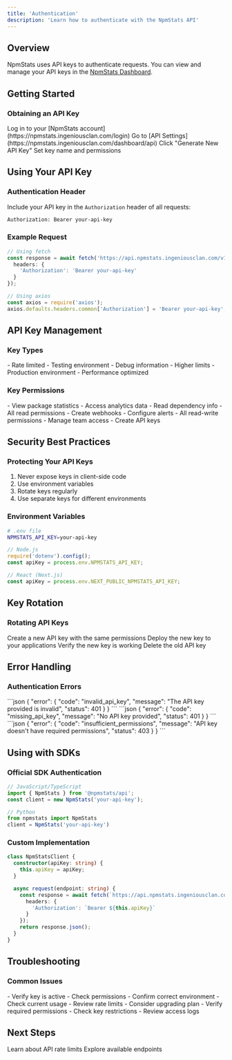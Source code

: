 ```yaml
---
title: 'Authentication'
description: 'Learn how to authenticate with the NpmStats API'
---
```


## Overview

NpmStats uses API keys to authenticate requests. You can view and manage your API keys in the [NpmStats Dashboard](https://npmstats.ingeniousclan.com/dashboard/api).

## Getting Started

### Obtaining an API Key

<Steps>
  <Step title="Sign In">
    Log in to your [NpmStats account](https://npmstats.ingeniousclan.com/login)
  </Step>
  <Step title="Navigate">
    Go to [API Settings](https://npmstats.ingeniousclan.com/dashboard/api)
  </Step>
  <Step title="Generate Key">
    Click "Generate New API Key"
  </Step>
  <Step title="Configure">
    Set key name and permissions
  </Step>
</Steps>

## Using Your API Key

### Authentication Header

Include your API key in the `Authorization` header of all requests:

```bash
Authorization: Bearer your-api-key
```

### Example Request

```typescript
// Using fetch
const response = await fetch('https://api.npmstats.ingeniousclan.com/v1/package/react/stats', {
  headers: {
    'Authorization': 'Bearer your-api-key'
  }
});

// Using axios
const axios = require('axios');
axios.defaults.headers.common['Authorization'] = 'Bearer your-api-key';
```

## API Key Management

### Key Types

<CardGroup cols={2}>
  <Card title="Development Keys" icon="code">
    - Rate limited
    - Testing environment
    - Debug information
  </Card>
  <Card title="Production Keys" icon="rocket">
    - Higher limits
    - Production environment
    - Performance optimized
  </Card>
</CardGroup>

### Key Permissions

<AccordionGroup>
  <Accordion title="Read-only">
    - View package statistics
    - Access analytics data
    - Read dependency info
  </Accordion>
  
  <Accordion title="Read-write">
    - All read permissions
    - Create webhooks
    - Configure alerts
  </Accordion>
  
  <Accordion title="Admin">
    - All read-write permissions
    - Manage team access
    - Create API keys
  </Accordion>
</AccordionGroup>

## Security Best Practices

### Protecting Your API Keys

1. Never expose keys in client-side code
2. Use environment variables
3. Rotate keys regularly
4. Use separate keys for different environments

### Environment Variables

```bash
# .env file
NPMSTATS_API_KEY=your-api-key
```

```typescript
// Node.js
require('dotenv').config();
const apiKey = process.env.NPMSTATS_API_KEY;

// React (Next.js)
const apiKey = process.env.NEXT_PUBLIC_NPMSTATS_API_KEY;
```

## Key Rotation

### Rotating API Keys

<Steps>
  <Step title="Generate New Key">
    Create a new API key with the same permissions
  </Step>
  <Step title="Update Applications">
    Deploy the new key to your applications
  </Step>
  <Step title="Monitor Usage">
    Verify the new key is working
  </Step>
  <Step title="Revoke Old Key">
    Delete the old API key
  </Step>
</Steps>

## Error Handling

### Authentication Errors

<AccordionGroup>
  <Accordion title="Invalid API Key">
    ```json
    {
      "error": {
        "code": "invalid_api_key",
        "message": "The API key provided is invalid",
        "status": 401
      }
    }
    ```
  </Accordion>
  
  <Accordion title="Missing API Key">
    ```json
    {
      "error": {
        "code": "missing_api_key",
        "message": "No API key provided",
        "status": 401
      }
    }
    ```
  </Accordion>
  
  <Accordion title="Insufficient Permissions">
    ```json
    {
      "error": {
        "code": "insufficient_permissions",
        "message": "API key doesn't have required permissions",
        "status": 403
      }
    }
    ```
  </Accordion>
</AccordionGroup>

## Using with SDKs

### Official SDK Authentication

```typescript
// JavaScript/TypeScript
import { NpmStats } from '@npmstats/api';
const client = new NpmStats('your-api-key');

// Python
from npmstats import NpmStats
client = NpmStats('your-api-key')
```

### Custom Implementation

```typescript
class NpmStatsClient {
  constructor(apiKey: string) {
    this.apiKey = apiKey;
  }

  async request(endpoint: string) {
    const response = await fetch(`https://api.npmstats.ingeniousclan.com/v1${endpoint}`, {
      headers: {
        'Authorization': `Bearer ${this.apiKey}`
      }
    });
    return response.json();
  }
}
```

## Troubleshooting

### Common Issues

<AccordionGroup>
  <Accordion title="Key Not Working">
    - Verify key is active
    - Check permissions
    - Confirm correct environment
  </Accordion>
  
  <Accordion title="Rate Limiting">
    - Check current usage
    - Review rate limits
    - Consider upgrading plan
  </Accordion>
  
  <Accordion title="Permission Denied">
    - Verify required permissions
    - Check key restrictions
    - Review access logs
  </Accordion>
</AccordionGroup>

## Next Steps

<CardGroup cols={2}>
  <Card title="Rate Limits" icon="gauge" href="/api-reference/rate-limits">
    Learn about API rate limits
  </Card>
  <Card title="API Endpoints" icon="code" href="/api-reference/endpoints/package-stats">
    Explore available endpoints
  </Card>
</CardGroup> 